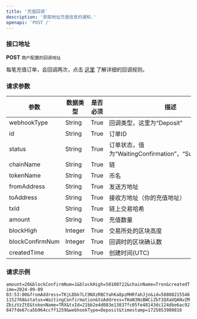 ```yaml
---
title: '充值回调'
description: '获取地址充值信息的通知.'
openapi: 'POST /'
---
```


### 接口地址  
**POST** `商户配置的回调地址`

<Tip>

每笔充值订单，会回调两次，点击 [这里](/user-guide/useful-docs/webhook) 了解详细的回调规则。

</Tip>

### 请求参数

| 参数           | 数据类型 | 是否必须 | 描述                               |
|----------------|----------|----------|------------------------------------|
| webhookType    | String   | True     | 回调类型，这里为“Deposit”          |
| id             | String   | True     | 订单ID                             |
| status         | String   | True     | 订单状态，值为“WaitingConfirmation”，“Success”或“Fail” |
| chainName      | String   | True     | 链                                 |
| tokenName      | String   | True     | 币名                               |
| fromAddress    | String   | True     | 发送方地址                         |
| toAddress      | String   | True     | 接收方地址（你的充值地址）             |
| txId           | String   | True     | 链上交易哈希                       |
| amount         | String   | True     | 充值数量                           |
| blockHigh      | Integer  | True     | 交易所处的区块高度                   |
| blockConfirmNum| Integer  | True     | 回调时的区块确认数                 |
| createdTime    | String   | True     | 创建时间(UTC)                         |

### 请求示例


`amount=20&blockConfirmNum=1&blockHigh=50100722&chainName=Tron&createdTime=2024-09-09 03:53:00&fromAddress=TKjLDbk7LC9NXzRBCYahKa8pzMHRfahJjn&id=588082155461152768&status=WaitingConfirmation&toAddress=THaN3NsBWCiZbT1QXaUQANvZMZbizVzZtE&tokenName=TRX&txId=21bb2e4d083e13837fc05fe48143dc124dbe6ac92847fde67ca5b964ccff1259&webhookType=Deposit&timestamp=1725853980816`

